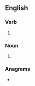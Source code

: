 ==English==

===Verb===
{{head|en|verb form}}

# {{en-third-person singular of|bisect}}

===Noun===
{{head|en|noun plural form}}
# {{plural of|bisect|lang=en}}

===Anagrams===
* {{anagrams|en|a=bceisst|sibcest}}